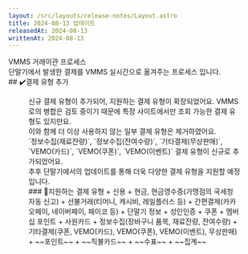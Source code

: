 ```yaml
---
layout: /src/layouts/release-notes/Layout.astro
title: 2024-08-13 업데이트
releasedAt: 2024-08-13
writtenAt: 2024-08-13
---
```



<Frame>
    <Badge style={'batch'}>VMMS 거래이관 프로세스</Badge>
    <Aside title="프로젝트 설명">단말기에서 발생한 결제를 VMMS  실시간으로 옮겨주는 프로세스 입니다.</Aside>
    ## ✔️결제 유형 추가
    <Figure src={Image1} caption={"신규 결제 유형 추가"} width={200}/>
    신규 결제 유형이 추가되어, 지원하는 결제 유형이 확장되었어요. VMMS 로의 병합은 검토 중이기 때문에 특정 사이트에서만 조회 가능한 결제 유형도 있지만요.
    <br/>
    이와 함께 더 이상 사용하지 않는 일부 결제 유형은 제거하였어요.
    <br/>
    `정보수집(재료잔량)`, `정보수집(잔여수량)`,  `기타결제(무상판매)`, `VEMO(카드)`, `VEMO(쿠폰)`, `VEMO(이벤트)` 결제 유형이 신규로 추가되었어요.
    <br/>
    추후 단말기에서의 업데이트를 통해 더욱 다양한 결제 유형을 지원할 예정입니다.
    <br/>
    ### 💸지원하는 결제 유형
    + 신용
    + 현금, 현금영수증(가맹점의 국세청 자동 신고)
    + 선불거래(티머니, 캐시비, 레일플러스 등)
    + 간편결제(카카오페이, 네이버페이, 페이코 등)
    + 단말기 정보
    + 성인인증
    + 쿠폰
    + 멤버십 포인트
    + 사원카드
    + 정보수집(장바구니 품목, 재료잔량, 잔여수량)
    + 기타결제(쿠폰, VEMO(카드), VEMO(쿠폰), VEMO(이벤트), 무상판매)
    + ~~포인트~~
    + ~~직불카드~~
    + ~~수표~~
    + ~~집계~~
<br/>
</Frame>